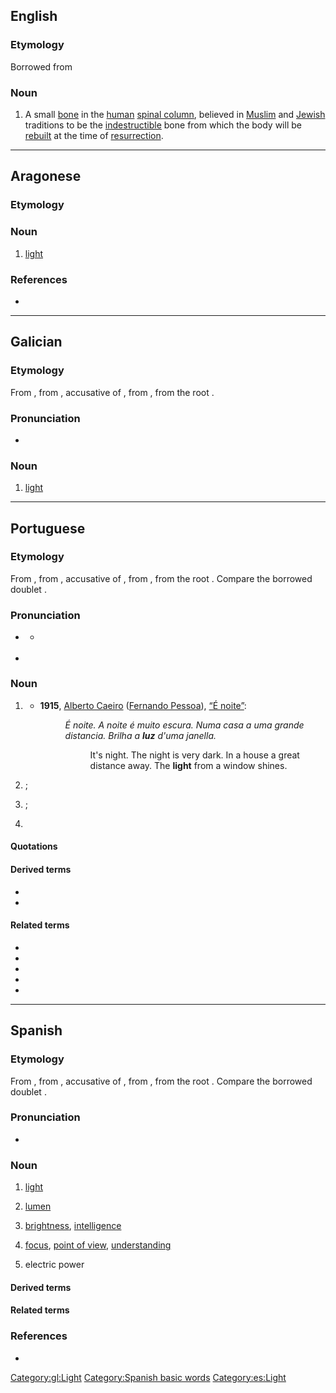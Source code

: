 {{also|Luz|luź|Lūž}}
==English==

===Etymology===
Borrowed from {{bor|en|he|'לוז'}}

===Noun===
{{en-noun|?}}
{{wikipedia|Luz (bone)}}

# A small [[bone]] in the [[human]] [[spinal column]], believed in [[Muslim]] and [[Jewish]] traditions to be the [[indestructible]] bone from which the body will be [[rebuild|rebuilt]] at the time of [[resurrection]].

----

==Aragonese==

===Etymology===
{{rfe|an}}

===Noun===
{{an-noun|f}}
# [[light]]

===References===
* {{R:DBLA}}

----

==Galician==

===Etymology===
From {{inh|gl|roa-opt|luz}}, from {{inh|gl|la|lūcem}}, accusative of {{m|la|lūx}}, from {{inh|gl|itc-pro|*louks}}, from the {{der|gl|ine-pro|-}} root {{m|ine-pro|*lewk-|t=white; light; bright}}.

===Pronunciation===
* {{IPA|[luθ]|lang=gl}}

===Noun===
{{gl-noun|f|luces}}

# [[light]]

[[Category:gl:Light]]

----

==Portuguese==

===Etymology===
From {{inh|pt|roa-opt|luz}}, from {{inh|pt|la|lūcem}}, accusative of {{m|la|lūx}}, from {{inh|pt|itc-pro|*louks}}, from the {{der|pt|ine-pro|-}} root {{m|ine-pro|*lewk-|t=white; light; bright}}. Compare the borrowed doublet {{doublet|pt|lux|notext=1}}.

===Pronunciation===
* {{a|Brazil}} {{IPA|/ˈlu(j)s/|lang=pt}}
** {{a|Carioca}} {{IPA|/ˈlu(j)ʃ/|lang=pt}}
* {{a|PT}} {{IPA|/ˈluʃ/|lang=pt}}

===Noun===
{{pt-noun|f|pl=luzes}}

# {{senseid|pt|light}} {{l|en|light}} {{gloss|medium within which vision is possible}}
#* '''1915''', [[w:Alberto Caeiro|Alberto Caeiro]] ([[w:Fernando Pessoa|Fernando Pessoa]]), [[s:pt:É noite|“É noite”]]:
#*: ''É noite. A noite é muito escura. Numa casa a uma grande distancia. Brilha a '''luz''' d'uma janella.''
#*:: It's night. The night is very dark. In a house a great distance away. The '''light''' from a window shines.
# {{senseid|pt|light source}} {{l|en|light}}; {{l|en|light source}} {{gloss|object that emits light}}
# {{senseid|pt|enlightenment}} {{lb|pt|figurative}} {{l|en|light}}; {{l|en|enlightenment}} {{gloss|knowledge about things as they really are}}
# {{lb|pt|colloquial}} {{l|en|electricity}}

====Quotations====
{{seeCites}}

====Derived terms====
* {{l|pt|à luz de}}
* {{l|pt|dar à luz}}

====Related terms====
* {{l|pt|lúcido}}
* {{l|pt|lucífero}}
* {{l|pt|luzerna}}
* {{l|pt|lúzio}}
* {{l|pt|luzir}}

----

==Spanish==
{{wikipedia|lang=es}}

===Etymology===
From {{inh|es|osp|luz}}, from {{inh|es|la|lūcem}}, accusative of {{m|la|lūx}}, from {{inh|es|itc-pro|*louks}}, from the {{der|es|ine-pro|-}} root {{m|ine-pro|*lewk-|t=white; light; bright}}. Compare the borrowed doublet {{doublet|es|lux|notext=1}}.

===Pronunciation===
* {{es-IPA}}

===Noun===
{{es-noun|f}}

# [[light]]
# {{lb|es|anatomy}} [[lumen]]
# {{lb|es|figurative|usually|in the plural}} [[brightness]], [[intelligence]]
#: {{ux|es|Vas a llegar con menos '''luces'''.|You're going to get there with less '''intellect'''.}}
# {{lb|es|figurative}} [[focus]], [[point of view]], [[understanding]]
#: {{ux|es|Debes verlo bajo una nueva '''luz'''.|translation=You must see it from a new point of view.}}
# {{lb|es|electricity}} electric power
#: {{ux|es|Se [[fue]] la '''luz'''.|translation=There is a blackout (lit. "light, or power, went or is gone").}}

====Derived terms====
{{der3|es|lucecita
|a plena luz del día
|aluzar
|a media luz
|dar a luz
|lucero
|luces del norte
|luz artificial
|luz crepuscular
|luz de Bengala
|luz de carretera
|luz natural
|luz solar
|luz ultravioleta
|luz y sombra}}

====Related terms====
{{rel3|es|lucerna
|Lucio
|Lucía
|lucir
|lúcido
|lucífero
|lucio
|luciérnaga}}

===References===
* {{R:DRAE}}

[[Category:Spanish basic words]]
[[Category:es:Light]]